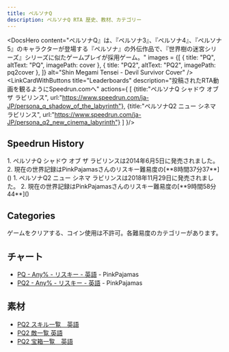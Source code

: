 ```yaml
---
title: ペルソナQ
description: ペルソナQ RTA 歴史、教材、カテゴリー
---
```



<DocsHero 
    content="ペルソナQ』は、『ペルソナ3』、『ペルソナ4』、『ペルソナ5』のキャラクターが登場する『ペルソナ』の外伝作品で、『世界樹の迷宮シリーズ』シリーズに似たゲームプレイが採用ゲーム。"
    images = {[
        {
            title: "PQ",
            altText: "PQ",
            imagePath: cover
        },
        {
            title: "PQ2",
            altText: "PQ2",
            imagePath: pq2cover
        },
    ]}
    alt="Shin Megami Tensei - Devil Survivor Cover"
/>
<LinkCardWithButtons title="Leaderboards" description="投稿されたRTA動画を観るようにSpeedrun.comへ" actions={
    [
        {title:"ペルソナQ シャドウ オブ ザ ラビリンス",
        url:"https://www.speedrun.com/ja-JP/persona_q_shadow_of_the_labyrinth"},
        {title:"ペルソナQ2 ニュー シネマ ラビリンス",
        url:"https://www.speedrun.com/ja-JP/persona_q2_new_cinema_labyrinth"}
    ]
}/>

## Speedrun History
<Tabs>
    <TabItem label="ペルソナQ シャドウ オブ ザ ラビリンス">
        <Steps>
            1. ペルソナQ シャドウ オブ ザ ラビリンスは2014年6月5日に発売されました。
            2. 現在の世界記録はPinkPajamasさんのリスキー難易度の[**8時間37分37**]()
        </Steps>
    </TabItem>
    <TabItem label="ペルソナQ2 ニュー シネマ ラビリンス">
        <Steps>
            1. ペルソナQ2 ニュー シネマ ラビリンスは2018年11月29日に発売されました。
            2. 現在の世界記録はPinkPajamasさんのリスキー難易度の[**9時間58分44**]()
        </Steps>
    </TabItem>
</Tabs>

## Categories
<CardGrid>
    <Card title="Any%">ゲームをクリアする、コイン使用は不許可。各難易度のカテゴリーがあります。</Card>
</CardGrid>

## チャート
- [PQ - Any% - リスキー - 英語](https://docs.google.com/document/d/1PXUCNG59DiLiK1aEfT17fWBZAdIbO9CAuuR7uScn0N8/edit) - PinkPajamas
- [PQ2 - Any% - リスキー - 英語](https://docs.google.com/document/d/1-xB_ckHZ6Xxui9R12d7Jp9Lq79T0TyacKV7EDTw7CHE/edit) - PinkPajamas

## 素材
- [PQ2 スキル一覧　英語](https://docs.google.com/spreadsheets/d/12X88sV7k2R-IpZ0-6pwEL_A-NNcp7KT7ktl1d1qV63s/edit#gid=625594584)
- [PQ2 敵一覧 英語](https://docs.google.com/spreadsheets/d/1Kjb0pebf_gatrRBz2zU5z-QoltKIZaSHT2EIN1ReeLw/edit#gid=1943148282)
- [PQ2 宝箱一覧　英語](https://pastebin.com/xSYnRC9J)